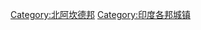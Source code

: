 {{Catnav|頁面分類|...|各國城市|印度城市|印度各邦城市}}
{{Catnav|頁面分類|...|各國行政區劃|印度行政區劃|印度一级行政区|北阿坎德邦}}
{{Commonscat|Uttarakhand}}

[[Category:北阿坎德邦|Category:北阿坎德邦]]
[[Category:印度各邦城镇|Category:印度各邦城镇]]